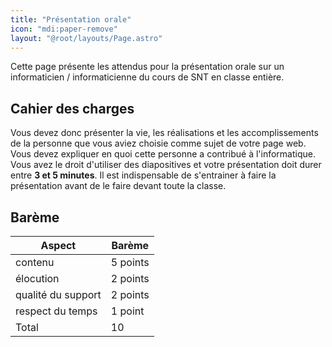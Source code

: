 ```yaml
---
title: "Présentation orale"
icon: "mdi:paper-remove"
layout: "@root/layouts/Page.astro"
---
```


Cette page présente les attendus pour la présentation orale sur un
informaticien / informaticienne du cours de SNT en classe entière.

## Cahier des charges

Vous devez donc présenter la vie, les réalisations et les accomplissements de
la personne que vous aviez choisie comme sujet de votre page web. Vous devez
expliquer en quoi cette personne a contribué à l'informatique. Vous avez le
droit d'utiliser des diapositives et votre présentation doit durer entre **3
et 5 minutes**. Il est indispensable de s'entrainer à faire la présentation
avant de le faire devant toute la classe.

## Barème

Aspect | Barème  
---|---  
contenu | 5 points  
élocution | 2 points  
qualité du support | 2 points  
respect du temps | 1 point  
Total | 10  

